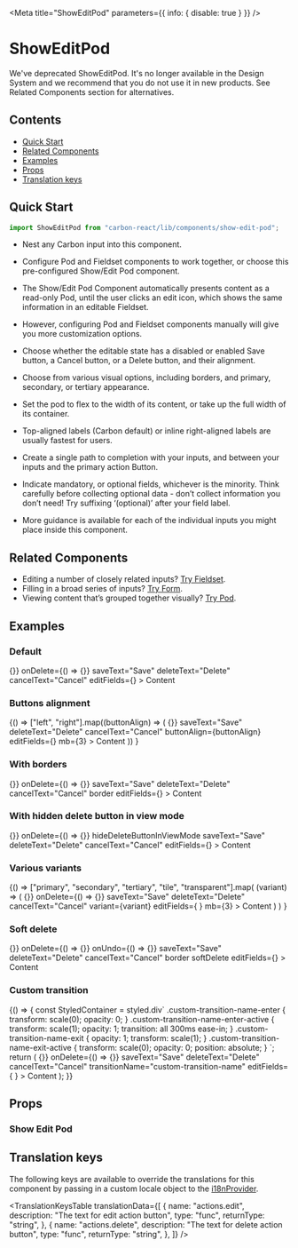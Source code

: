

<Meta title="ShowEditPod" parameters={{ info: { disable: true } }} />

# ShowEditPod

<DeprecationWarning>
We've deprecated ShowEditPod. It's no longer available in the Design System and we recommend that you do not use it in new products. See Related Components section for alternatives.
</DeprecationWarning>

## Contents

- [Quick Start](#quick-start)
- [Related Components](#related-components)
- [Examples](#examples)
- [Props](#props)
- [Translation keys](#translation-keys)

## Quick Start

```javascript
import ShowEditPod from "carbon-react/lib/components/show-edit-pod";
```

- Nest any Carbon input into this component.

- Configure Pod and Fieldset components to work together, or choose this pre-configured Show/Edit Pod component.

- The Show/Edit Pod Component automatically presents content as a read-only Pod, until the user clicks an edit icon, which shows the same information in an editable Fieldset.

- However, configuring Pod and Fieldset components manually will give you more customization options.

- Choose whether the editable state has a disabled or enabled Save button, a Cancel button, or a Delete button, and their alignment.

- Choose from various visual options, including borders, and primary, secondary, or tertiary appearance.

- Set the pod to flex to the width of its content, or take up the full width of its container.

- Top-aligned labels (Carbon default) or inline right-aligned labels are usually fastest for users.

- Create a single path to completion with your inputs, and between your inputs and the primary action Button.

- Indicate mandatory, or optional fields, whichever is the minority. Think carefully before collecting optional data - don’t collect information you don’t need! Try suffixing ‘(optional)’ after your field label.

- More guidance is available for each of the individual inputs you might place inside this component.

## Related Components

- Editing a number of closely related inputs? [Try Fieldset](/?path=/docs/fieldset-address-fieldset-examples--canada "Fieldset").
- Filling in a broad series of inputs? [Try Form](/?path=/docs/form--default-with-sticky-footer "Form").
- Viewing content that’s grouped together visually? [Try Pod](/?path=/docs/pod--default-story "Pod").

## Examples

### Default

<Canvas>
  <Story name="default">
    <ShowEditPod
      title="Title"
      onEdit={() => {}}
      onDelete={() => {}}
      saveText="Save"
      deleteText="Delete"
      cancelText="Cancel"
      editFields={<Textbox label="Field" labelInline labelAlign="right" />}
    >
      <Content title="Content title">Content</Content>
    </ShowEditPod>
  </Story>
</Canvas>

### Buttons alignment

<Canvas>
  <Story name="buttons alignment">
    {() =>
      ["left", "right"].map((buttonAlign) => (
        <ShowEditPod
          key={buttonAlign}
          title={buttonAlign}
          editing={true}
          onDelete={() => {}}
          saveText="Save"
          deleteText="Delete"
          cancelText="Cancel"
          buttonAlign={buttonAlign}
          editFields={<Textbox label="Field" labelInline labelAlign="right" />}
          mb={3}
        >
          <Content title="Content title">Content</Content>
        </ShowEditPod>
      ))
    }
  </Story>
</Canvas>

### With borders

<Canvas>
  <Story name="with borders">
    <ShowEditPod
      title="With borders"
      onEdit={() => {}}
      onDelete={() => {}}
      saveText="Save"
      deleteText="Delete"
      cancelText="Cancel"
      border
      editFields={<Textbox label="Field" labelInline labelAlign="right" />}
    >
      <Content title="Content title">Content</Content>
    </ShowEditPod>
  </Story>
</Canvas>

### With hidden delete button in view mode

<Canvas>
  <Story name="with hidden delete button in view mode">
    <ShowEditPod
      title="With hidden delete button in view mode"
      onEdit={() => {}}
      onDelete={() => {}}
      hideDeleteButtonInViewMode
      saveText="Save"
      deleteText="Delete"
      cancelText="Cancel"
      editFields={<Textbox label="Field" labelInline labelAlign="right" />}
    >
      <Content title="Content title">Content</Content>
    </ShowEditPod>
  </Story>
</Canvas>

### Various variants

<Canvas>
  <Story name="various variants">
    {() =>
      ["primary", "secondary", "tertiary", "tile", "transparent"].map(
        (variant) => (
          <ShowEditPod
            key={variant}
            title={variant}
            onEdit={() => {}}
            onDelete={() => {}}
            saveText="Save"
            deleteText="Delete"
            cancelText="Cancel"
            variant={variant}
            editFields={
              <Textbox label="Field" labelInline labelAlign="right" />
            }
            mb={3}
          >
            <Content title="Content title">Content</Content>
          </ShowEditPod>
        )
      )
    }
  </Story>
</Canvas>

### Soft delete

<Canvas>
  <Story name="soft delete">
    <ShowEditPod
      title="With borders"
      onEdit={() => {}}
      onDelete={() => {}}
      onUndo={() => {}}
      saveText="Save"
      deleteText="Delete"
      cancelText="Cancel"
      border
      softDelete
      editFields={<Textbox label="Field" labelInline labelAlign="right" />}
    >
      <Content title="Content title">Content</Content>
    </ShowEditPod>
  </Story>
</Canvas>

### Custom transition

<Canvas>
  <Story name="custom transition" parameters={{ chromatic: { disableSnapshot: true } }}>
    {() => {
      const StyledContainer = styled.div`
        .custom-transition-name-enter {
          transform: scale(0);
          opacity: 0;
        }
        .custom-transition-name-enter-active {
          transform: scale(1);
          opacity: 1;
          transition: all 300ms ease-in;
        }
        .custom-transition-name-exit {
          opacity: 1;
          transform: scale(1);
        }
        .custom-transition-name-exit-active {
          transform: scale(0);
          opacity: 0;
          position: absolute;
        }
      `;
      return (
        <StyledContainer>
          <ShowEditPod
            title="Title"
            onEdit={() => {}}
            onDelete={() => {}}
            saveText="Save"
            deleteText="Delete"
            cancelText="Cancel"
            transitionName="custom-transition-name"
            editFields={
              <Textbox label="Field" labelInline labelAlign="right" />
            }
          >
            <Content title="Content title">Content</Content>
          </ShowEditPod>
        </StyledContainer>
      );
    }}
  </Story>
</Canvas>

## Props

### Show Edit Pod

<StyledSystemProps of={ShowEditPod} margin noHeader />

## Translation keys

The following keys are available to override the translations for this component by passing in a custom locale object to the
[i18nProvider](https://carbon.sage.com/?path=/story/documentation-i18n--page).

<TranslationKeysTable
  translationData={[
    {
      name: "actions.edit",
      description: "The text for edit action button",
      type: "func",
      returnType: "string",
    },
    {
      name: "actions.delete",
      description: "The text for delete action button",
      type: "func",
      returnType: "string",
    },
  ]}
/>
